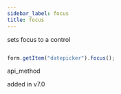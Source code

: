 ```yaml
---
sidebar_label: focus
title: focus
---
```



          


<Short>
 sets focus to a control






</Short>


~~~js

form.getItem("datepicker").focus();


~~~
 api_method

<Descr>



</Descr>


 added in v7.0
